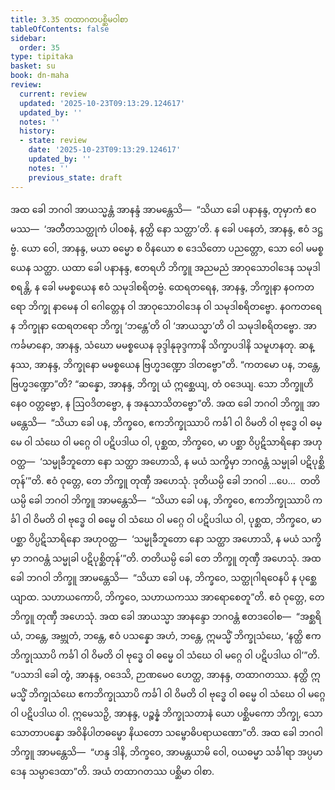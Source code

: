```yaml
---
title: 3.35 တထာဂတပစ္ဆိမဝါစာ
tableOfContents: false
sidebar:
  order: 35
type: tipitaka
basket: su
book: dn-maha
review:
  current: review
  updated: '2025-10-23T09:13:29.124617'
  updated_by: ''
  notes: ''
  history:
  - state: review
    date: '2025-10-23T09:13:29.124617'
    updated_by: ''
    notes: ''
    previous_state: draft
---
```



<ReviewStatus review={frontmatter.review} showDetails={true} />

<HypothesisAnnotation frontmatter={frontmatter} />

<DynamicBreadcrumb />

<Division number="216" book="dn-maha" e="ch" v="7" p="126">

<Paragraph number="484" book="dn-maha">
အထ ခေါ ဘဂဝါ အာယသ္မန္တံ အာနန္ဒံ အာမန္တေသိ—  “သိယာ ခေါ ပနာနန္ဒ, တုမှာကံ ဧဝမဿ—  ‘အတီတသတ္ထုကံ ပါဝစနံ, နတ္ထိ နော သတ္ထာ’တိ. န ခေါ ပနေတံ, အာနန္ဒ, ဧဝံ ဒဋ္ဌဗ္ဗံ. ယော ဝေါ, အာနန္ဒ, မယာ ဓမ္မော စ ဝိနယော စ ဒေသိတော ပညတ္တော, သော ဝေါ မမစ္စယေန သတ္ထာ. ယထာ ခေါ ပနာနန္ဒ, ဧတရဟိ ဘိက္ခူ အညမညံ အာဝုသောဝါဒေန သမုဒါစရန္တိ, န ခေါ မမစ္စယေန ဧဝံ သမုဒါစရိတဗ္ဗံ. ထေရတရေန, အာနန္ဒ, ဘိက္ခုနာ နဝကတရော ဘိက္ခု နာမေန ဝါ ဂေါတ္တေန ဝါ အာဝုသောဝါဒေန ဝါ သမုဒါစရိတဗ္ဗော. နဝကတရေန ဘိက္ခုနာ ထေရတရော ဘိက္ခု ‘ဘန္တေ’တိ ဝါ ‘အာယသ္မာ’တိ ဝါ သမုဒါစရိတဗ္ဗော. အာကင်္ခမာနော, အာနန္ဒ, သံဃော မမစ္စယေန ခုဒ္ဒါနုခုဒ္ဒကာနိ သိက္ခာပဒါနိ သမူဟနတု. ဆန္နဿ, အာနန္ဒ, ဘိက္ခုနော မမစ္စယေန ဗြဟ္မဒဏ္ဍော ဒါတဗ္ဗော”တိ. “ကတမော ပန, ဘန္တေ, ဗြဟ္မဒဏ္ဍော”တိ? “ဆန္နော, အာနန္ဒ, ဘိက္ခု ယံ ဣစ္ဆေယျ, တံ ဝဒေယျ. သော ဘိက္ခူဟိ နေဝ ဝတ္တဗ္ဗော, န ဩဝဒိတဗ္ဗော, န အနုသာသိတဗ္ဗော”တိ.
</Paragraph>

</Division>
<Division number="217" book="dn-maha" e="ch" v="7" p="127">

<Paragraph number="485" book="dn-maha">
အထ ခေါ ဘဂဝါ ဘိက္ခူ အာမန္တေသိ—  “သိယာ ခေါ ပန, ဘိက္ခဝေ, ဧကဘိက္ခုဿာပိ ကင်္ခါ ဝါ ဝိမတိ ဝါ ဗုဒ္ဓေ ဝါ ဓမ္မေ ဝါ သံဃေ ဝါ မဂ္ဂေ ဝါ ပဋိပဒါယ ဝါ, ပုစ္ဆထ, ဘိက္ခဝေ, မာ ပစ္ဆာ ဝိပ္ပဋိသာရိနော အဟုဝတ္ထ—  ‘သမ္မုခီဘူတော နော သတ္ထာ အဟောသိ, န မယံ သက္ခိမှာ ဘဂဝန္တံ သမ္မုခါ ပဋိပုစ္ဆိတုန်’”တိ. ဧဝံ ဝုတ္တေ, တေ ဘိက္ခူ တုဏှီ အဟေသုံ. ဒုတိယမ္ပိ ခေါ ဘဂဝါ …ပေ…  တတိယမ္ပိ ခေါ ဘဂဝါ ဘိက္ခူ အာမန္တေသိ—  “သိယာ ခေါ ပန, ဘိက္ခဝေ, ဧကဘိက္ခုဿာပိ ကင်္ခါ ဝါ ဝိမတိ ဝါ ဗုဒ္ဓေ ဝါ ဓမ္မေ ဝါ သံဃေ ဝါ မဂ္ဂေ ဝါ ပဋိပဒါယ ဝါ, ပုစ္ဆထ, ဘိက္ခဝေ, မာ ပစ္ဆာ ဝိပ္ပဋိသာရိနော အဟုဝတ္ထ—  ‘သမ္မုခီဘူတော နော သတ္ထာ အဟောသိ, န မယံ သက္ခိမှာ ဘဂဝန္တံ သမ္မုခါ ပဋိပုစ္ဆိတုန်’”တိ. တတိယမ္ပိ ခေါ တေ ဘိက္ခူ တုဏှီ အဟေသုံ. အထ ခေါ ဘဂဝါ ဘိက္ခူ အာမန္တေသိ—  “သိယာ ခေါ ပန, ဘိက္ခဝေ, သတ္ထုဂါရဝေနပိ န ပုစ္ဆေယျာထ. သဟာယကောပိ, ဘိက္ခဝေ, သဟာယကဿ အာရောစေတူ”တိ. ဧဝံ ဝုတ္တေ, တေ ဘိက္ခူ တုဏှီ အဟေသုံ. အထ ခေါ အာယသ္မာ အာနန္ဒော ဘဂဝန္တံ ဧတဒဝေါစ—  “အစ္ဆရိယံ, ဘန္တေ, အဗ္ဘုတံ, ဘန္တေ, ဧဝံ ပသန္နော အဟံ, ဘန္တေ, ဣမသ္မိံ ဘိက္ခုသံဃေ, ‘နတ္ထိ ဧကဘိက္ခုဿာပိ ကင်္ခါ ဝါ ဝိမတိ ဝါ ဗုဒ္ဓေ ဝါ ဓမ္မေ ဝါ သံဃေ ဝါ မဂ္ဂေ ဝါ ပဋိပဒါယ ဝါ’”တိ. “ပသာဒါ ခေါ တွံ, အာနန္ဒ, ဝဒေသိ, ဉာဏမေဝ ဟေတ္ထ, အာနန္ဒ, တထာဂတဿ. နတ္ထိ ဣမသ္မိံ ဘိက္ခုသံဃေ ဧကဘိက္ခုဿာပိ ကင်္ခါ ဝါ ဝိမတိ ဝါ ဗုဒ္ဓေ ဝါ ဓမ္မေ ဝါ သံဃေ ဝါ မဂ္ဂေ ဝါ ပဋိပဒါယ ဝါ. ဣမေသဉှိ, အာနန္ဒ, ပဉ္စန္နံ ဘိက္ခုသတာနံ ယော ပစ္ဆိမကော ဘိက္ခု, သော သောတာပန္နော အဝိနိပါတဓမ္မော နိယတော သမ္ဗောဓိပရာယဏော”တိ.
</Paragraph>

</Division>
<Division number="218" book="dn-maha" e="ch" v="7" p="128">

<Paragraph number="486" book="dn-maha">
အထ ခေါ ဘဂဝါ ဘိက္ခူ အာမန္တေသိ—  “ဟန္ဒ ဒါနိ, ဘိက္ခဝေ, အာမန္တယာမိ ဝေါ, ဝယဓမ္မာ သင်္ခါရာ အပ္ပမာဒေန သမ္ပာဒေထာ”တိ. အယံ တထာဂတဿ ပစ္ဆိမာ ဝါစာ.
</Paragraph>
</Division>